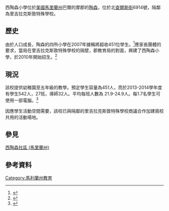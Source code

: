 西陶森小學位於[[美國|美國]][[馬里蘭州|馬里蘭州]]巴爾的摩郡的[[陶森|陶森]]，位於北[[查爾斯街|查爾斯街]]6914號，隔鄰為里吉拉克斯敦特殊學校。

==歷史==
由於人口成長，陶森的四所小學在2007年據稱將超收451位學生。<ref>{{cite news|author=Gina Davis |title=Towson's Crowded Schools |publisher=''[[The_Baltimore_Sun|The Baltimore Sun]]''|date=2008-05-04 }}</ref>應家長團體的要求，當局在里吉拉克斯敦特殊學校的隔壁，郡教育局的對面，興建了西陶森小學，於2010年開始招生。<ref name=Sun08>{{cite news |author=Gina Davis |title=Homework brings results |publisher=''[[The_Baltimore_Sun|The Baltimore Sun]]'' |date=2008-05-12 }}</ref>



==現況==
該校提供幼稚園至五年級的教學。預定學生容量為451人，而於2013-2014學年度有學生542人，27班，導師32人。平均每班人數為 21.9-24.9人。每1.7名學生可使用一部電腦。<ref>{{Cite web |url=http://www.bcps.org/schools/profile.aspx?OrgID=333 |title=存档副本 |access-date=2014-04-02 |archive-date=2020-09-24 |archive-url=https://web.archive.org/web/20200924221638/https://www.bcps.org/schools/profile.aspx?OrgID=333 |dead-url=no }}</ref>

因應學生活動空間需要，該校已與隔鄰的里吉拉克斯敦特殊學校商議合作加建兩校共用的活動場地。

==參見==
[[西陶森社區_(馬里蘭州)|西陶森社區 (馬里蘭州)]]
==參考資料==
{{reflist}}

{{Maryland-stub}}

[[Category:馬利蘭州教育|Category:馬利蘭州教育]]